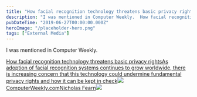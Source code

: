 ```yaml
---
title: "How facial recognition technology threatens basic privacy rights"
description: "I was mentioned in Computer Weekly.  How facial recognition technology threatens basic privacy rightsAs adoption of facial recognition systems continues to grow worldwide, there is increasing concern that this technology could undermine fundamental privacy rights and how it can be kept in checkComputerWeekly"
pubDateTime: "2019-06-27T00:00:00.000Z"
heroImage: "/placeholder-hero.png"
tags: ["External Media"]
---
```


I was mentioned in Computer Weekly.

[How facial recognition technology threatens basic privacy rightsAs adoption of facial recognition systems continues to grow worldwide, there is increasing concern that this technology could undermine fundamental privacy rights and how it can be kept in check![](https://www.computerweekly.com/apple-touch-icon-precomposed.png)ComputerWeekly.comNicholas Fearn![](https://cdn.ttgtmedia.com/visuals/German/article/CCTV-surveillance-3-fotolia.jpg)](https://www.computerweekly.com/feature/How-facial-recognition-technology-threatens-basic-privacy-rights)
